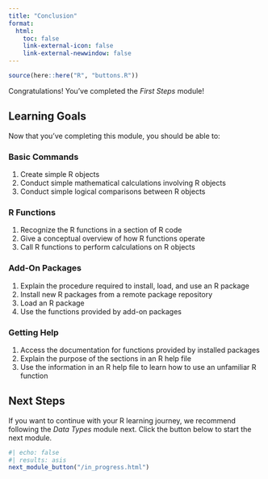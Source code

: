 ---
title: "Conclusion"
format:
  html: 
    toc: false
    link-external-icon: false
    link-external-newwindow: false
---

```{r include = FALSE}
source(here::here("R", "buttons.R"))
```

Congratulations! You've completed the *First Steps* module!

## Learning Goals

Now that you've completing this module, you should be able to:

### Basic Commands

1. Create simple R objects
1. Conduct simple mathematical calculations involving R objects
1. Conduct simple logical comparisons between R objects

### R Functions

1. Recognize the R functions in a section of R code
1. Give a conceptual overview of how R functions operate
1. Call R functions to perform calculations on R objects

### Add-On Packages

1. Explain the procedure required to install, load, and use an R package
1. Install new R packages from a remote package repository
1. Load an R package
1. Use the functions provided by add-on packages

### Getting Help

1. Access the documentation for functions provided by installed packages
1. Explain the purpose of the sections in an R help file
1. Use the information in an R help file to learn how to use an unfamiliar R function

## Next Steps

If you want to continue with your R learning journey, we recommend following the *Data Types* module next. Click the 
button below to start the next module.

```{r}
#| echo: false
#| results: asis
next_module_button("/in_progress.html")
```
